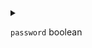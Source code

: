 
<details>
<summary>

`password`  <span class="config-field-type">boolean</span> 

</summary>

Password signals that this variable should not be visible if entered

</details>
